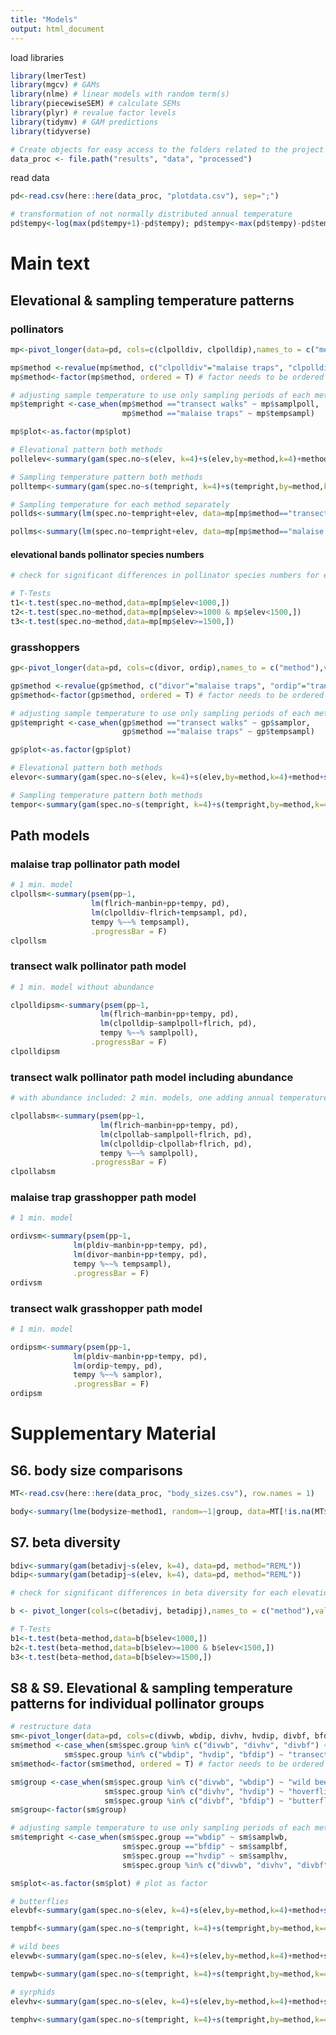 ```yaml
---
title: "Models"
output: html_document
---
```


load libraries

```r
library(lmerTest)
library(mgcv) # GAMs
library(nlme) # linear models with random term(s)
library(piecewiseSEM) # calculate SEMs
library(plyr) # revalue factor levels
library(tidymv) # GAM predictions
library(tidyverse)
```

```r
# Create objects for easy access to the folders related to the project
data_proc <- file.path("results", "data", "processed")
```

read data

```r
pd<-read.csv(here::here(data_proc, "plotdata.csv"), sep=";")

# transformation of not normally distributed annual temperature
pd$tempy<-log(max(pd$tempy+1)-pd$tempy); pd$tempy<-max(pd$tempy)-pd$tempy
```

# Main text

## Elevational & sampling temperature patterns

### pollinators

```r
mp<-pivot_longer(data=pd, cols=c(clpolldiv, clpolldip),names_to = c("method"),values_to="spec.no") 

mp$method <-revalue(mp$method, c("clpolldiv"="malaise traps", "clpolldip"="transect walks"))
mp$method<-factor(mp$method, ordered = T) # factor needs to be ordered for ANOVA like GAM summary

# adjusting sample temperature to use only sampling periods of each method
mp$tempright <-case_when(mp$method =="transect walks" ~ mp$samplpoll,
                         mp$method =="malaise traps" ~ mp$tempsampl)

mp$plot<-as.factor(mp$plot)

# Elevational pattern both methods
pollelev<-summary(gam(spec.no~s(elev, k=4)+s(elev,by=method,k=4)+method+s(plot, bs="re"), data=mp, family=poisson, method="REML"))

# Sampling temperature pattern both methods
polltemp<-summary(gam(spec.no~s(tempright, k=4)+s(tempright,by=method,k=4)+method+s(elev, k=4)+s(plot, bs="re"), data=mp, family=poisson, method="REML"))

# Sampling temperature for each method separately
pollds<-summary(lm(spec.no~tempright+elev, data=mp[mp$method=="transect walks",]))

pollms<-summary(lm(spec.no~tempright+elev, data=mp[mp$method=="malaise traps",]))
```

#### elevational bands pollinator species numbers

```r
# check for significant differences in pollinator species numbers for each elevational section (lower elevations 500-1000 m, mid-elevations 1000-1500, highlands >1500 m)

# T-Tests
t1<-t.test(spec.no~method,data=mp[mp$elev<1000,])
t2<-t.test(spec.no~method,data=mp[mp$elev>=1000 & mp$elev<1500,])
t3<-t.test(spec.no~method,data=mp[mp$elev>=1500,])
```

### grasshoppers

```r
gp<-pivot_longer(data=pd, cols=c(divor, ordip),names_to = c("method"),values_to="spec.no") 

gp$method <-revalue(gp$method, c("divor"="malaise traps", "ordip"="transect walks"))
gp$method<-factor(gp$method, ordered = T) # factor needs to be ordered for ANOVA like GAM summary

# adjusting sample temperature to use only sampling periods of each method
gp$tempright <-case_when(gp$method =="transect walks" ~ gp$samplor,
                         gp$method =="malaise traps" ~ gp$tempsampl)

gp$plot<-as.factor(gp$plot)

# Elevational pattern both methods
elevor<-summary(gam(spec.no~s(elev, k=4)+s(elev,by=method,k=4)+method+s(plot, bs="re"), data=gp, family=poisson, method="REML"))

# Sampling temperature pattern both methods
tempor<-summary(gam(spec.no~s(tempright, k=4)+s(tempright,by=method,k=4)+method+s(elev, k=4)+s(plot, bs="re"), data=gp, family=poisson, method="REML"))
```

## Path models

### malaise trap pollinator path model

```r
# 1 min. model
clpollsm<-summary(psem(pp~1,
                  lm(flrich~manbin+pp+tempy, pd),
                  lm(clpolldiv~flrich+tempsampl, pd),
                  tempy %~~% tempsampl),
                  .progressBar = F)
clpollsm
```

### transect walk pollinator path model

```r
# 1 min. model without abundance

clpolldipsm<-summary(psem(pp~1,
                    lm(flrich~manbin+pp+tempy, pd),
                    lm(clpolldip~samplpoll+flrich, pd),
                    tempy %~~% samplpoll),
                  .progressBar = F)
clpolldipsm
```

### transect walk pollinator path model including abundance

```r
# with abundance included: 2 min. models, one adding annual temperature (tempy) as an explanatory variable for pollinator abundance, but p > 0.05 for tempy anyway, so decision for model without it

clpollabsm<-summary(psem(pp~1,
                    lm(flrich~manbin+pp+tempy, pd),
                    lm(clpollab~samplpoll+flrich, pd), 
                    lm(clpolldip~clpollab+flrich, pd),
                    tempy %~~% samplpoll),
                  .progressBar = F)
clpollabsm
```

### malaise trap grasshopper path model

```r
# 1 min. model

ordivsm<-summary(psem(pp~1,
              lm(pldiv~manbin+pp+tempy, pd),
              lm(divor~manbin+pp+tempy, pd),
              tempy %~~% tempsampl),
              .progressBar = F)
ordivsm
```

### transect walk grasshopper path model

```r
# 1 min. model

ordipsm<-summary(psem(pp~1,
              lm(pldiv~manbin+pp+tempy, pd),
              lm(ordip~tempy, pd),
              tempy %~~% samplor),
              .progressBar = F)
ordipsm
```

# Supplementary Material

## S6. body size comparisons

```r
MT<-read.csv(here::here(data_proc, "body_sizes.csv"), row.names = 1)

body<-summary(lme(bodysize~method1, random=~1|group, data=MT[!is.na(MT$bodysize),]))
```

## S7. beta diversity

```r
bdiv<-summary(gam(betadivj~s(elev, k=4), data=pd, method="REML"))
bdip<-summary(gam(betadipj~s(elev, k=4), data=pd, method="REML"))

# check for significant differences in beta diversity for each elevational section (lower elevations 500-1000 m, mid-elevations 1000-1500, highlands >1500 m)

b <- pivot_longer(cols=c(betadivj, betadipj),names_to = c("method"),values_to="beta", data=pd)

# T-Tests
b1<-t.test(beta~method,data=b[b$elev<1000,])
b2<-t.test(beta~method,data=b[b$elev>=1000 & b$elev<1500,])
b3<-t.test(beta~method,data=b[b$elev>=1500,])
```

## S8 & S9. Elevational & sampling temperature patterns for individual pollinator groups

```r
# restructure data
sm<-pivot_longer(data=pd, cols=c(divwb, wbdip, divhv, hvdip, divbf, bfdip),names_to = c("spec.group"),values_to="spec.no") 
sm$method <-case_when(sm$spec.group %in% c("divwb", "divhv", "divbf") ~ "malaise traps",
            sm$spec.group %in% c("wbdip", "hvdip", "bfdip") ~ "transect walks") # define method
sm$method<-factor(sm$method, ordered = T) # factor needs to be ordered for ANOVA like GAM summary

sm$group <-case_when(sm$spec.group %in% c("divwb", "wbdip") ~ "wild bees",
                     sm$spec.group %in% c("divhv", "hvdip") ~ "hoverflies",
                     sm$spec.group %in% c("divbf", "bfdip") ~ "butterflies") # define species group
sm$group<-factor(sm$group)

# adjusting sample temperature to use only sampling periods of each method
sm$tempright <-case_when(sm$spec.group =="wbdip" ~ sm$samplwb,
                         sm$spec.group =="bfdip" ~ sm$samplbf,
                         sm$spec.group =="hvdip" ~ sm$samplhv,
                         sm$spec.group %in% c("divwb", "divhv", "divbf") ~ sm$tempsampl)

sm$plot<-as.factor(sm$plot) # plot as factor

# butterflies
elevbf<-summary(gam(spec.no~s(elev, k=4)+s(elev,by=method,k=4)+method+s(plot, bs="re"), data=sm[sm$group=="butterflies",], family=poisson, method="REML"))

tempbf<-summary(gam(spec.no~s(tempright, k=4)+s(tempright,by=method,k=4)+method+s(elev, k=4)+s(plot, bs="re"), data=sm[sm$group=="butterflies",], family=poisson, method="REML"))

# wild bees
elevwb<-summary(gam(spec.no~s(elev, k=4)+s(elev,by=method,k=4)+method+s(plot, bs="re"), data=sm[sm$group=="wild bees",], family=poisson, method="REML"))

tempwb<-summary(gam(spec.no~s(tempright, k=4)+s(tempright,by=method,k=4)+method+s(elev, k=4)+s(plot, bs="re"), data=sm[sm$group=="wild bees",], family=poisson, method="REML"))

# syrphids
elevhv<-summary(gam(spec.no~s(elev, k=4)+s(elev,by=method,k=4)+method+s(plot, bs="re"), data=sm[sm$group=="hoverflies",], family=poisson, method="REML"))

temphv<-summary(gam(spec.no~s(tempright, k=4)+s(tempright,by=method,k=4)+method+s(elev, k=4)+s(plot, bs="re"), data=sm[sm$group=="hoverflies",], family=poisson, method="REML"))
```
